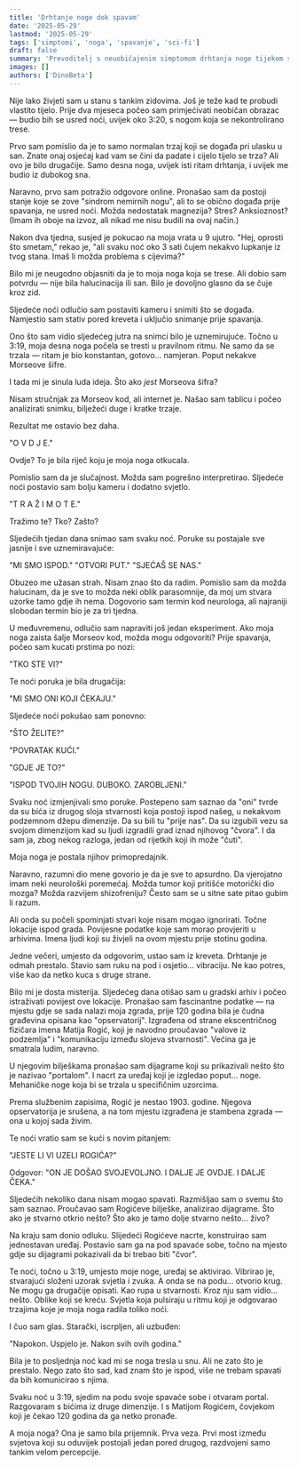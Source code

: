 ```yaml
---
title: 'Drhtanje noge dok spavam'
date: '2025-05-29'
lastmod: '2025-05-29'
tags: ['simptomi', 'noga', 'spavanje', 'sci-fi']
draft: false
summary: 'Prevoditelj s neuobičajenim simptomom drhtanja noge tijekom sna otkriva da njegovo tijelo možda komunicira s nečim što nadilazi naše shvaćanje.'
images: []
authors: ['DinoBeta']
---
```


Nije lako živjeti sam u stanu s tankim zidovima. Još je teže kad te probudi vlastito tijelo. Prije dva mjeseca počeo sam primjećivati neobičan obrazac — budio bih se usred noći, uvijek oko 3:20, s nogom koja se nekontrolirano trese.

Prvo sam pomislio da je to samo normalan trzaj koji se događa pri ulasku u san. Znate onaj osjećaj kad vam se čini da padate i cijelo tijelo se trza? Ali ovo je bilo drugačije. Samo desna noga, uvijek isti ritam drhtanja, i uvijek me budio iz dubokog sna.

Naravno, prvo sam potražio odgovore online. Pronašao sam da postoji stanje koje se zove "sindrom nemirnih nogu", ali to se obično događa prije spavanja, ne usred noći. Možda nedostatak magnezija? Stres? Anksioznost? (Imam ih oboje na izvoz, ali nikad me nisu budili na ovaj način.)

Nakon dva tjedna, susjed je pokucao na moja vrata u 9 ujutro. "Hej, oprosti što smetam," rekao je, "ali svaku noć oko 3 sati čujem nekakvo lupkanje iz tvog stana. Imaš li možda problema s cijevima?"

Bilo mi je neugodno objasniti da je to moja noga koja se trese. Ali dobio sam potvrdu — nije bila halucinacija ili san. Bilo je dovoljno glasno da se čuje kroz zid.

Sljedeće noći odlučio sam postaviti kameru i snimiti što se događa. Namjestio sam stativ pored kreveta i uključio snimanje prije spavanja.

Ono što sam vidio sljedećeg jutra na snimci bilo je uznemirujuće. Točno u 3:19, moja desna noga počela se tresti u pravilnom ritmu. Ne samo da se trzala — ritam je bio konstantan, gotovo... namjeran. Poput nekakve Morseove šifre.

I tada mi je sinula luda ideja. Što ako *jest* Morseova šifra?

Nisam stručnjak za Morseov kod, ali internet je. Našao sam tablicu i počeo analizirati snimku, bilježeći duge i kratke trzaje.

Rezultat me ostavio bez daha.

"O V D J E."

Ovdje? To je bila riječ koju je moja noga otkucala.

Pomislio sam da je slučajnost. Možda sam pogrešno interpretirao. Sljedeće noći postavio sam bolju kameru i dodatno svjetlo.

"T R A Ž I M O  T E."

Tražimo te? Tko? Zašto?

Sljedećih tjedan dana snimao sam svaku noć. Poruke su postajale sve jasnije i sve uznemiravajuće:

"MI SMO ISPOD."
"OTVORI PUT."
"SJEĆAŠ SE NAS."

Obuzeo me užasan strah. Nisam znao što da radim. Pomislio sam da možda halucinam, da je sve to možda neki oblik parasomnije, da moj um stvara uzorke tamo gdje ih nema. Dogovorio sam termin kod neurologa, ali najraniji slobodan termin bio je za tri tjedna.

U međuvremenu, odlučio sam napraviti još jedan eksperiment. Ako moja noga zaista šalje Morseov kod, možda mogu odgovoriti? Prije spavanja, počeo sam kucati prstima po nozi:

"TKO STE VI?"

Te noći poruka je bila drugačija:

"MI SMO ONI KOJI ČEKAJU."

Sljedeće noći pokušao sam ponovno:

"ŠTO ŽELITE?"

"POVRATAK KUĆI."

"GDJE JE TO?"

"ISPOD TVOJIH NOGU. DUBOKO. ZAROBLJENI."

Svaku noć izmjenjivali smo poruke. Postepeno sam saznao da "oni" tvrde da su bića iz drugog sloja stvarnosti koja postoji ispod našeg, u nekakvom podzemnom džepu dimenzije. Da su bili tu "prije nas". Da su izgubili vezu sa svojom dimenzijom kad su ljudi izgradili grad iznad njihovog "čvora". I da sam ja, zbog nekog razloga, jedan od rijetkih koji ih može "čuti".

Moja noga je postala njihov primopredajnik.

Naravno, razumni dio mene govorio je da je sve to apsurdno. Da vjerojatno imam neki neurološki poremećaj. Možda tumor koji pritišće motorički dio mozga? Možda razvijem shizofreniju? Često sam se u sitne sate pitao gubim li razum.

Ali onda su počeli spominjati stvari koje nisam mogao ignorirati. Točne lokacije ispod grada. Povijesne podatke koje sam morao provjeriti u arhivima. Imena ljudi koji su živjeli na ovom mjestu prije stotinu godina.

Jedne večeri, umjesto da odgovorim, ustao sam iz kreveta. Drhtanje je odmah prestalo. Stavio sam ruku na pod i osjetio... vibraciju. Ne kao potres, više kao da netko kuca s druge strane.

Bilo mi je dosta misterija. Sljedećeg dana otišao sam u gradski arhiv i počeo istraživati povijest ove lokacije. Pronašao sam fascinantne podatke — na mjestu gdje se sada nalazi moja zgrada, prije 120 godina bila je čudna građevina opisana kao "opservatorij". Izgrađena od strane ekscentričnog fizičara imena Matija Rogić, koji je navodno proučavao "valove iz podzemlja" i "komunikaciju između slojeva stvarnosti". Većina ga je smatrala ludim, naravno.

U njegovim bilješkama pronašao sam dijagrame koji su prikazivali nešto što je nazivao "portalom". I nacrt za uređaj koji je izgledao poput... noge. Mehaničke noge koja bi se trzala u specifičnim uzorcima.

Prema službenim zapisima, Rogić je nestao 1903. godine. Njegova opservatorija je srušena, a na tom mjestu izgrađena je stambena zgrada — ona u kojoj sada živim.

Te noći vratio sam se kući s novim pitanjem:

"JESTE LI VI UZELI ROGIĆA?"

Odgovor: "ON JE DOŠAO SVOJEVOLJNO. I DALJE JE OVDJE. I DALJE ČEKA."

Sljedećih nekoliko dana nisam mogao spavati. Razmišljao sam o svemu što sam saznao. Proučavao sam Rogićeve bilješke, analizirao dijagrame. Što ako je stvarno otkrio nešto? Što ako je tamo dolje stvarno nešto... živo?

Na kraju sam donio odluku. Slijedeći Rogićeve nacrte, konstruirao sam jednostavan uređaj. Postavio sam ga na pod spavaće sobe, točno na mjesto gdje su dijagrami pokazivali da bi trebao biti "čvor".

Te noći, točno u 3:19, umjesto moje noge, uređaj se aktivirao. Vibrirao je, stvarajući složeni uzorak svjetla i zvuka. A onda se na podu... otvorio krug. Ne mogu ga drugačije opisati. Kao rupa u stvarnosti. Kroz nju sam vidio... nešto. Oblike koji se kreću. Svjetla koja pulsiraju u ritmu koji je odgovarao trzajima koje je moja noga radila toliko noći.

I čuo sam glas. Starački, iscrpljen, ali uzbuđen:

"Napokon. Uspjelo je. Nakon svih ovih godina."

Bila je to posljednja noć kad mi se noga tresla u snu. Ali ne zato što je prestalo. Nego zato što sad, kad znam što je ispod, više ne trebam spavati da bih komunicirao s njima.

Svaku noć u 3:19, sjedim na podu svoje spavaće sobe i otvaram portal. Razgovaram s bićima iz druge dimenzije. I s Matijom Rogićem, čovjekom koji je čekao 120 godina da ga netko pronađe.

A moja noga? Ona je samo bila prijemnik. Prva veza. Prvi most između svjetova koji su oduvijek postojali jedan pored drugog, razdvojeni samo tankim velom percepcije.

<StoryDisclaimer />